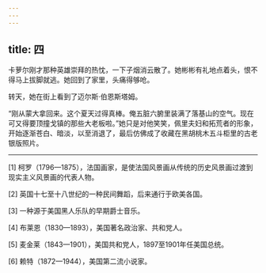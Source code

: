 ```yaml
---
---
---
```

title: 四
---




卡萝尔刚才那种英雄崇拜的热忱，一下子烟消云散了。她彬彬有礼地点着头，恨不得马上拔脚就逃。她回到了家里，头痛得够呛。

转天，她在街上看到了迈尔斯·伯恩斯塔姆。

“刚从蒙大拿回来。这个夏天过得真棒。俺五脏六腑里装满了落基山的空气。现在可又得要顶撞戈镇的那些大老板啦。”她只是对他笑笑，佩里夫妇和拓荒者的形象，开始逐渐苍白、暗淡，以至消退了，最后仿佛成了收藏在黑胡桃木五斗柜里的古老银版照片。



* * *



[1] 柯罗（1796—1875），法国画家，是使法国风景画从传统的历史风景画过渡到现实主义风景画的代表人物。

[2] 英国十七至十八世纪的一种民间舞蹈，后来通行于欧美各国。

[3] 一种源于美国黑人乐队的早期爵士音乐。

[4] 布莱恩（1830—1893），美国著名政治家、共和党人。

[5] 麦金莱（1843—1901），美国共和党人，1897至1901年任美国总统。

[6] 赖特（1872—1944），美国第二流小说家。